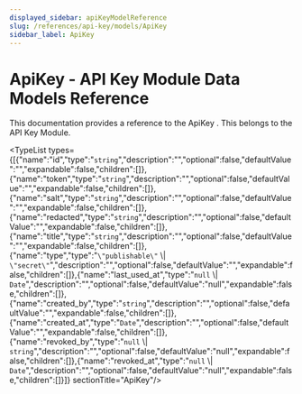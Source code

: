 ```yaml
---
displayed_sidebar: apiKeyModelReference
slug: /references/api-key/models/ApiKey
sidebar_label: ApiKey
---
```



# ApiKey - API Key Module Data Models Reference

This documentation provides a reference to the ApiKey . This belongs to the API Key Module.

<TypeList types={[{"name":"id","type":"`string`","description":"","optional":false,"defaultValue":"","expandable":false,"children":[]},{"name":"token","type":"`string`","description":"","optional":false,"defaultValue":"","expandable":false,"children":[]},{"name":"salt","type":"`string`","description":"","optional":false,"defaultValue":"","expandable":false,"children":[]},{"name":"redacted","type":"`string`","description":"","optional":false,"defaultValue":"","expandable":false,"children":[]},{"name":"title","type":"`string`","description":"","optional":false,"defaultValue":"","expandable":false,"children":[]},{"name":"type","type":"`\"publishable\"` \\| `\"secret\"`","description":"","optional":false,"defaultValue":"","expandable":false,"children":[]},{"name":"last_used_at","type":"`null` \\| `Date`","description":"","optional":false,"defaultValue":"null","expandable":false,"children":[]},{"name":"created_by","type":"`string`","description":"","optional":false,"defaultValue":"","expandable":false,"children":[]},{"name":"created_at","type":"`Date`","description":"","optional":false,"defaultValue":"","expandable":false,"children":[]},{"name":"revoked_by","type":"`null` \\| `string`","description":"","optional":false,"defaultValue":"null","expandable":false,"children":[]},{"name":"revoked_at","type":"`null` \\| `Date`","description":"","optional":false,"defaultValue":"null","expandable":false,"children":[]}]}  sectionTitle="ApiKey"/>
